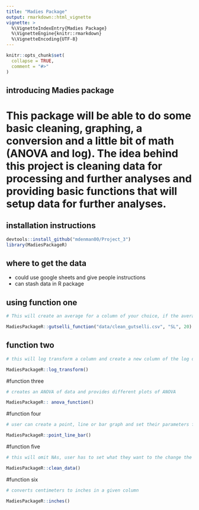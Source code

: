 ```yaml
---
title: "Madies Package"
output: rmarkdown::html_vignette
vignette: >
  %\VignetteIndexEntry{Madies Package}
  %\VignetteEngine{knitr::rmarkdown}
  %\VignetteEncoding{UTF-8}
---
```


```r
knitr::opts_chunk$set(
  collapse = TRUE,
  comment = "#>"
)
```


## introducing Madies package

# This package will be able to do some basic cleaning, graphing, a conversion and a little bit of math (ANOVA and log). The idea behind this project is cleaning data for processing and further analyses and providing basic functions that will setup data for further analyses. 
 
## installation instructions
```r
devtools::install_github("mdenman00/Project_3")
library(MadiesPackageR)
```

## where to get the data 

+ could use google sheets and give people instructions
+ can stash data in R package

## using function one
``` r
# This will create an average for a column of your choice, if the average is less than the number you put it in you'll get a message back saying "too small"

MadiesPackageR::gutselli_function("data/clean_gutselli.csv", "SL", 20)
```

## function two
``` r
# this will log transform a column and create a new column of the log data

MadiesPackageR::log_transform()
```

#function three
``` r
# creates an ANOVA of data and provides different plots of ANOVA

MadiesPackageR:: anova_function()
```

#function four
``` r
# user can create a point, line or bar graph and set their parameters for each 

MadiesPackageR::point_line_bar()
```

#function five
```r
# this will omit NAs, user has to set what they want to the change the NAs to be (ex: blank space, -,...)

MadiesPackageR::clean_data()
```

#function six
```r
# converts centimeters to inches in a given column

MadiesPackageR::inches()
```

